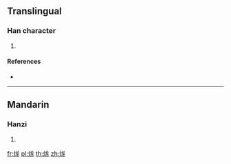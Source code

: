 {{character info/new}}
==Translingual==

===Han character===
{{Han char|rn=86|rad=火|as=09|sn=13|four=|canj=FTPO}}

# {{defn|Han|sort=火09}}

====References====
* {{Han ref|kx=0678.060|dkj=19234|hdz=32219.040|uh=716B|ud=29035}}

----

==Mandarin==

===Hanzi===
{{cmn-hanzi|pin=[[suì]] ([[sui4]])|wg=sui<sup>4</sup>}}

# {{defn|lang=cmn|sort=火09}}

[[fr:煫]]
[[pl:煫]]
[[th:煫]]
[[zh:煫]]